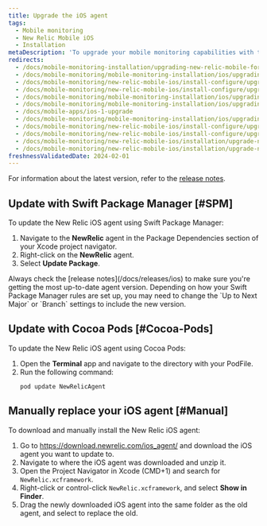 ```yaml
---
title: Upgrade the iOS agent
tags:
  - Mobile monitoring
  - New Relic Mobile iOS
  - Installation
metaDescription: 'To upgrade your mobile monitoring capabilities with the latest iOS agent, start here.'
redirects:
  - /docs/mobile-monitoring-installation/upgrading-new-relic-mobile-for-ios-apps
  - /docs/mobile-monitoring/mobile-monitoring-installation/ios/upgrading-new-relic-mobiles-ios-sdk
  - /docs/mobile-monitoring/new-relic-mobile-ios/install-configure/upgrading-new-relic-mobiles-ios-sdk
  - /docs/mobile-monitoring/new-relic-mobile-ios/install-configure/upgrade-new-relic-mobiles-ios-sdk
  - /docs/mobile-monitoring/mobile-monitoring-installation/ios/upgrading-new-relic-mobiles-ios-sdk-v4
  - /docs/mobile-monitoring/mobile-monitoring-installation/ios/upgrading-new-relic-mobiles-ios-sdk-v1-0
  - /docs/mobile-apps/ios-1-upgrade
  - /docs/mobile-monitoring/mobile-monitoring-installation/ios/upgrading-new-relic-mobiles-ios-sdk-v1
  - /docs/mobile-monitoring/new-relic-mobile-ios/install-configure/upgrading-new-relic-mobiles-ios-sdk-v4
  - /docs/mobile-monitoring/new-relic-mobile-ios/install-configure/upgrade-new-relic-mobiles-ios-sdk-v4
  - /docs/mobile-monitoring/new-relic-mobile-ios/installation/upgrade-new-relic-mobiles-ios-sdk-v4/
  - /docs/mobile-monitoring/new-relic-mobile-ios/installation/upgrade-new-relic-mobiles-ios-sdk
freshnessValidatedDate: 2024-02-01
---
```

 For information about the latest version, refer to the [release notes](/docs/releases/ios).

## Update with Swift Package Manager [#SPM]

To update the New Relic iOS agent using Swift Package Manager:

1. Navigate to the <DNT>**NewRelic**</DNT> agent in the Package Dependencies section of your Xcode project navigator.
2. Right-click on the <DNT>**NewRelic**</DNT> agent.
3. Select <DNT>**Update Package**</DNT>.

<Callout variant="important">
Always check the [release notes](/docs/releases/ios) to make sure you're getting the most up-to-date agent version. Depending on how your Swift Package Manager rules are set up, you may need to change the `Up to Next Major` or `Branch` settings to include the new version.
</Callout>

## Update with Cocoa Pods [#Cocoa-Pods]

To update the New Relic iOS agent using Cocoa Pods:

1. Open the <DNT>**Terminal**</DNT> app and navigate to the directory with your PodFile.
2. Run the following command:
   ```shell
   pod update NewRelicAgent
   ```

## Manually replace your iOS agent [#Manual]

To download and manually install the New Relic iOS agent:

1. Go to https://download.newrelic.com/ios_agent/ and download the iOS agent you want to update to.
2. Navigate to where the iOS agent was downloaded and unzip it.
3. Open the Project Navigator in Xcode (CMD+1) and search for `NewRelic.xcframework`.
4. Right-click or control-click `NewRelic.xcframework`, and select <DNT>**Show in Finder**</DNT>.
5. Drag the newly downloaded iOS agent into the same folder as the old agent, and select to replace the old.
